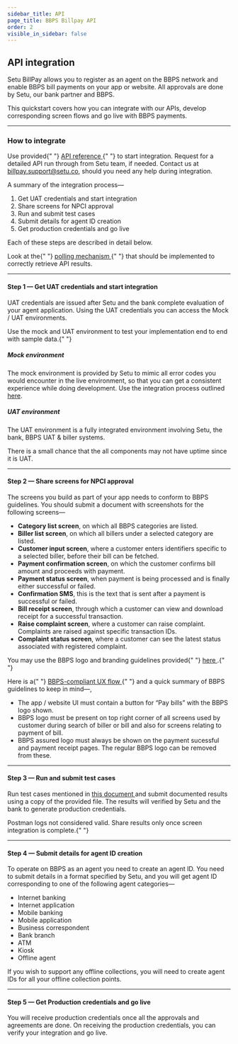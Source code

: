 ```yaml
---
sidebar_title: API
page_title: BBPS Billpay API
order: 2
visible_in_sidebar: false
---
```


## API integration

Setu BillPay allows you to register as an agent on the BBPS network and enable BBPS bill payments on your app or website. All approvals are done by Setu, our bank partner and BBPS.

This quickstart covers how you can integrate with our APIs, develop corresponding screen flows and go live with BBPS payments.

<hr class="primary" />

### How to integrate

<p>
  Use provided{" "}
  <a href="/payments/billpay/api-reference" target="_blank">
    API reference
  </a>{" "}
  to start integration. Request for a detailed API run through from Setu team,
  if needed. Contact us at <a href="">billpay.support@setu.co</a>, should you
  need any help during integration.
</p>

A summary of the integration process—

1. Get UAT credentials and start integration
2. Share screens for NPCI approval
3. Run and submit test cases
4. Submit details for agent ID creation
5. Get production credentials and go live

Each of these steps are described in detail below.

<Callout type="highlight">
  Look at the{" "}
  <a href="/payments/billpay/pre-built-screens/quickstart/api/polling" target="_blank">
    polling mechanism
  </a>{" "}
  that should be implemented to correctly retrieve API results.
</Callout>

<hr class="primary" />

#### Step 1 — Get UAT credentials and start integration

UAT credentials are issued after Setu and the bank complete evaluation of your agent application. Using the UAT credentials you can access the Mock / UAT environments.

<Callout type="tip">
  Use the mock and UAT environment to test your implementation end to end with
  sample data.{" "}
</Callout>

##### Mock environment

The mock environment is provided by Setu to mimic all error codes you would encounter in the live environment, so that you can get a consistent experience while doing development. Use the integration process outlined <a href="/payments/billpay/pre-built-screens/quickstart/api/mock-environment" target="_blank">here</a>.

##### UAT environment

The UAT environment is a fully integrated environment involving Setu, the bank, BBPS UAT & biller systems.

<Callout type="warning">
  There is a small chance that the all components may not have uptime since it
  is UAT.
</Callout>

<hr class="primary" />

#### Step 2 — Share screens for NPCI approval

The screens you build as part of your app needs to conform to BBPS guidelines. You should submit a document with screenshots for the following screens—

- **Category list screen**, on which all BBPS categories are listed.
- **Biller list screen**, on which all billers under a selected category are listed.
- **Customer input screen**, where a customer enters identifiers specific to a selected biller, before their bill can be fetched.
- **Payment confirmation screen**, on which the customer confirms bill amount and proceeds with payment.
- **Payment status screen**, when payment is being processed and is finally either successful or failed.
- **Confirmation SMS**, this is the text that is sent after a payment is successful or failed.
- **Bill receipt screen**, through which a customer can view and download receipt for a successful transaction.
- **Raise complaint screen**, where a customer can raise complaint. Complaints are raised against specific transaction IDs.
- **Complaint status screen**, where a customer can see the latest status associated with registered complaint.

<Callout type="tip">
  You may use the BBPS logo and branding guidelines provided{" "}
  <a
    href="https://drive.google.com/drive/folders/1CVgy1xuxHKlqnw5BtN4reCaYh13NmGqK?usp=sharing"
    target="blank"
  >
    here
  </a>
  .{" "}
</Callout>

<br />

<p>
  Here is a{" "}
  <a
    href="https://billpay.setu.co/10285899791456"
    target="_blank"
  >
    BBPS-compliant UX flow
  </a>{" "}
  and a quick summary of BBPS guidelines to keep in mind—,
</p>

- The app / website UI must contain a button for “Pay bills” with the BBPS logo shown.
- BBPS logo must be present on top right corner of all screens used by customer during search of biller or bill and also for screens relating to payment of bill.
- BBPS assured logo must always be shown on the payment sucessful and payment receipt pages. The regular BBPS logo can be removed from these.

<hr class="primary" />

#### Step 3 — Run and submit test cases

Run test cases mentioned in <a href="https://docs.google.com/spreadsheets/d/1h774FCseJKlxYpB2nflN-ONnmEZQiMoF6Ufpiyz0dxA/edit#gid=0" target="_blank"> this document </a> and submit documented results using a copy of the provided file. The results will verified by Setu and the bank to generate production credentials.

<Callout type="warning">
  Postman logs not considered valid. Share results only once screen integration
  is complete.{" "}
</Callout>

<hr class="primary" />

#### Step 4 — Submit details for agent ID creation

To operate on BBPS as an agent you need to create an agent ID. You need to submit details in a format specified by Setu, and you will get agent ID corresponding to one of the following agent categories—

- Internet banking
- Internet application
- Mobile banking
- Mobile application
- Business correspondent
- Bank branch
- ATM
- Kiosk
- Offline agent

<Callout type="tip">
  If you wish to support any offline collections, you will need to create agent
  IDs for all your offline collection points.
</Callout>

<hr class="primary" />

#### Step 5 — Get Production credentials and go live

You will receive production credentials once all the approvals and agreements are done. On receiving the production credentials, you can verify your integration and go live.

<WasPageHelpful />
